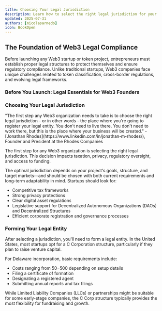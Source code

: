 ```yaml
---
title: Choosing Your Legal Jurisdiction
description: Learn how to select the right legal jurisdiction for your Web3 startup
updated: 2025-07-31
authors: [nicolasarnedo]
icon: BookOpen
---
```


## The Foundation of Web3 Legal Compliance
Before launching any Web3 startup or token project, entrepreneurs must establish proper legal structures to protect themselves and ensure regulatory compliance. Unlike traditional startups, Web3 companies face unique challenges related to token classification, cross-border regulations, and evolving legal frameworks.

### Before You Launch: Legal Essentials for Web3 Founders

<YouTube id="3JwdBKxQk5Y" params="start=0&rel=0&modestbranding=1" /> 

### Choosing Your Legal Jurisdiction

<Callout type="quote">
<div style={{ fontSize: '1.1rem'}}>
<span style={{ fontWeight: 'bold' }}>"The first step any Web3 organization needs to take is to choose the right legal jurisdiction -  or in other words - the place where you're going to register your legal entity. You don't need to live there. You don't need to work there, but this is the place where your business will be created."</span> - [Jonathan Rhodes](https://www.linkedin.com/in/jonathan-m-rhodes/), Founder and President at the Rhodes Companies
</div>
</Callout>

The first step for any Web3 organization is selecting the right legal jurisdiction. This decision impacts taxation, privacy, regulatory oversight, and access to funding.

The optimal jurisdiction depends on your project's goals, structure, and target markets—and should be chosen with both current requirements and long-term adaptability in mind. Startups should look for:

- Competitive tax frameworks
- Strong privacy protections
- Clear digital asset regulations
- Legislative support for Decentralized Autonomous Organizations (DAOs) and Decentralized Structures
- Efficient corporate registration and governance processes

### Forming Your Legal Entity
After selecting a jurisdiction, you'll need to form a legal entity. In the United States, most startups opt for a C Corporation structure, particularly if they plan to raise venture capital.

For Delaware incorporation, basic requirements include:
- Costs ranging from 50$-500$ depending on setup details
- Filing a certificate of formation
- Designating a registered agent
- Submitting annual reports and tax filings

While Limited Liability Companies (LLCs) or partnerships might be suitable for some early-stage companies, the C Corp structure typically provides the most flexibility for fundraising and growth.

